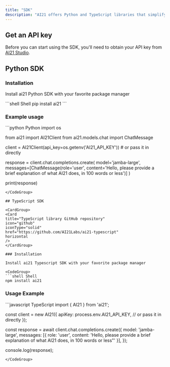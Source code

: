 ```yaml
---
title: "SDK"
description: "AI21 offers Python and TypeScript libraries that simplify the process of using our LLM’s API."
---
```


## Get an API key

Before you can start using the SDK, you'll need to obtain your API key from [AI21 Studio](https://studio.ai21.com/account/account).

## Python SDK

<CardGroup>
<Card
  title="Python library GitHub repository"
  icon="github"
  iconType="solid"
  href="https://github.com/AI21Labs/ai21-python"
  horizontal
/>
</CardGroup>

### Installation

Install ai21 Python SDK with your favorite package manager

<CodeGroup>
  ```shell Shell
  pip install ai21
  ```
</CodeGroup>

### Example usage

<CodeGroup>
  ```python Python
  import os

  from ai21 import AI21Client
  from ai21.models.chat import ChatMessage

  client = AI21Client(api_key=os.getenv('AI21_API_KEY'))  # or pass it in directly

  response = client.chat.completions.create(
      model='jamba-large',
      messages=[ChatMessage(role='user', content='Hello, please provide a brief explanation of what AI21 does, in 100 words or less')]
  )

  print(response)
  ```
</CodeGroup>

## TypeScript SDK

<CardGroup>
<Card
  title="TypeScript library GitHub repository"
  icon="github"
  iconType="solid"
  href="https://github.com/AI21Labs/ai21-typescript"
  horizontal
/>
</CardGroup>

### Installation

Install ai21 Typescript SDK with your favorite package manager

<CodeGroup>
  ```shell Shell
  npm install ai21
  ```
</CodeGroup>

### Usage Example

<CodeGroup>
  ```javascript TypeScript
  import { AI21 } from 'ai21';

  const client = new AI21({
    apiKey: process.env.AI21_API_KEY, // or pass it in directly
  });

  const response = await client.chat.completions.create({
    model: 'jamba-large',
    messages: [{ role: 'user', content: 'Hello, please provide a brief explanation of what AI21 does, in 100 words or less"' }],
  });

  console.log(response);
  ```
</CodeGroup>

